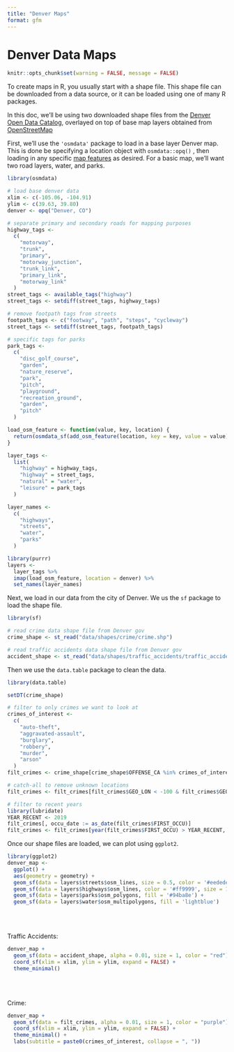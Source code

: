 ```yaml
---
title: "Denver Maps"
format: gfm
---
```


# Denver Data Maps

```r
knitr::opts_chunk$set(warning = FALSE, message = FALSE)
```


To create maps in R, you usually start with a shape file. This shape file can be downloaded from a data source, or it can be loaded using one of many R packages.

In this doc, we'll be using two downloaded shape files from the [Denver Open Data Catalog](https://www.denvergov.org/opendata/ "Denver Open Data Catalog"), overlayed on top of base map layers obtained from [OpenStreetMap](https://wiki.openstreetmap.org/wiki/Main_Page "OpenStreetMap")

First, we'll use the `'osmdata'` package to load in a base layer Denver map. This is done be specifying a location object with `osmdata::opq()` , then loading in any specific [map features](https://wiki.openstreetmap.org/wiki/Map_Features "Map features - OpenStreetMap Wiki") as desired. For a basic map, we'll want two road layers, water, and parks.

```r
library(osmdata)

# load base denver data
xlim <- c(-105.06, -104.91)
ylim <- c(39.63, 39.80)
denver <- opq("Denver, CO")

# separate primary and secondary roads for mapping purposes
highway_tags <- 
  c(
    "motorway",
    "trunk",
    "primary",
    "motorway_junction",
    "trunk_link",
    "primary_link",
    "motorway_link"
  )
street_tags <- available_tags("highway")
street_tags <- setdiff(street_tags, highway_tags)

# remove footpath tags from streets
footpath_tags <- c("footway", "path", "steps", "cycleway")
street_tags <- setdiff(street_tags, footpath_tags)

# specific tags for parks
park_tags <- 
  c(
    "disc_golf_course",
    "garden",
    "nature_reserve",
    "park",
    "pitch",
    "playground",
    "recreation_ground",
    "garden",
    "pitch"
  )

load_osm_feature <- function(value, key, location) {
  return(osmdata_sf(add_osm_feature(location, key = key, value = value)))
}

layer_tags <- 
  list(
    "highway" = highway_tags,
    "highway" = street_tags,
    "natural" = "water",
    "leisure" = park_tags
  )

layer_names <-
  c(
    "highways",
    "streets",
    "water",
    "parks"
  )

library(purrr)
layers <- 
  layer_tags %>% 
  imap(load_osm_feature, location = denver) %>% 
  set_names(layer_names)
```

Next, we load in our data from the city of Denver. We us the `sf` package to load the shape file.

```r
library(sf)

# read crime data shape file from Denver gov
crime_shape <- st_read("data/shapes/crime/crime.shp")

# read traffic accidents data shape file from Denver gov
accident_shape <- st_read("data/shapes/traffic_accidents/traffic_accidents.shp")
```

Then we use the `data.table` package to clean the data.

```r
library(data.table)

setDT(crime_shape)

# filter to only crimes we want to look at
crimes_of_interest <- 
  c(
    "auto-theft", 
    "aggravated-assault", 
    "burglary", 
    "robbery", 
    "murder",
    "arson"
  )
filt_crimes <- crime_shape[crime_shape$OFFENSE_CA %in% crimes_of_interest, ]

# catch-all to remove unknown locations
filt_crimes <- filt_crimes[filt_crimes$GEO_LON < -100 & filt_crimes$GEO_LAT > 35, ]

# filter to recent years
library(lubridate)
YEAR_RECENT <- 2019
filt_crimes[, occu_date := as_date(filt_crimes$FIRST_OCCU)]
filt_crimes <- filt_crimes[year(filt_crimes$FIRST_OCCU) > YEAR_RECENT, ]
```

Once our shape files are loaded, we can plot using `ggplot2`.

```r
library(ggplot2)
denver_map <- 
  ggplot() + 
  aes(geometry = geometry) +
  geom_sf(data = layers$streets$osm_lines, size = 0.5, color = '#eedede') +
  geom_sf(data = layers$highways$osm_lines, color = '#ff9999', size = 1) + 
  geom_sf(data = layers$parks$osm_polygons, fill = '#94ba8e') +
  geom_sf(data = layers$water$osm_multipolygons, fill = 'lightblue')
```
<br><br>

Traffic Accidents:
```r
denver_map + 
  geom_sf(data = accident_shape, alpha = 0.01, size = 1, color = "red") +
  coord_sf(xlim = xlim, ylim = ylim, expand = FALSE) +
  theme_minimal()
```
<br><br>

Crime:
```r
denver_map + 
  geom_sf(data = filt_crimes, alpha = 0.01, size = 1, color = "purple") +
  coord_sf(xlim = xlim, ylim = ylim, expand = FALSE) +
  theme_minimal() +
  labs(subtitle = paste0(crimes_of_interest, collapse = ", "))
```



